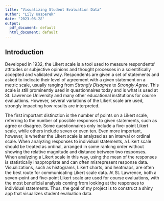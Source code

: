```yaml
---
title: "Visualizing Student Evaluation Data"
author: "Lily Kasperek"
date: "2023-06-28"
output:
  pdf_document: default
  html_document: default
---
```


## Introduction

Developed in 1932, the Likert scale is a tool used to measure respondents’ attitudes or subjective opinions and thought processes in a scientifically accepted and validated way. Respondents are given a set of statements and asked to indicate their level of agreement with a given statement on a metric scale, usually ranging from *Strongly Disagree* to *Strongly Agree*. This scale is still prominently used in questionnaires today and is what is used at St. Lawrence University and many other educational institutions for course evaluations. However, several variations of the Likert scale are used, strongly impacting how results are interpreted.

The first important distinction is the number of points on a Likert scale, referring to the number of possible responses to given statements, such as agree or disagree. Some questionnaires only include a five-point Likert scale, while others include seven or even ten. Even more important, however, is whether the Likert scale is analyzed as an interval or ordinal scale. When analyzing responses to individual statements, a Likert scale should be treated as ordinal, arranged in some ranking order without showing the relative magnitude and distance between two responses. When analyzing a Likert scale in this way, using the mean of the responses is statistically inappropriate and can often misrepresent response data. Visualizations, such as histograms, Likert charts, and heatmaps, are often the best route for communicating Likert scale data. At St. Lawrence, both a seven-point and five-point Likert scale are used for course evaluations, with the most beneficial analysis coming from looking at the responses to individual statements. Thus, the goal of my project is to construct a shiny app that visualizes student evaluation data. 

